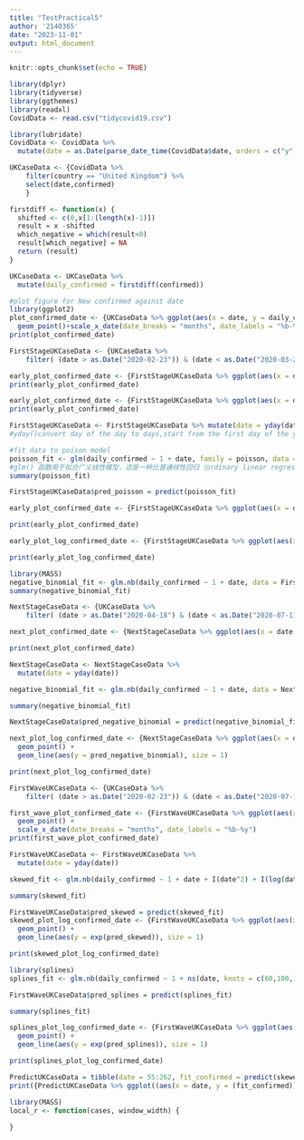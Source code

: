 ```yaml
---
title: "TestPractical5"
author: '2140365'
date: "2023-11-01"
output: html_document
---
```


```r
knitr::opts_chunk$set(echo = TRUE)
```


```r
library(dplyr)
library(tidyverse)
library(ggthemes)
library(readxl)
CovidData <- read.csv("tidycovid19.csv")

library(lubridate)
CovidData <- CovidData %>%
  mutate(date = as.Date(parse_date_time(CovidData$date, orders = c("y","ym","ymd","dmy"))))

UKCaseData <- {CovidData %>%
    filter(country == "United Kingdom") %>%
    select(date,confirmed)
    }
```


```r
firstdiff <- function(x) {
  shifted <- c(0,x[1:(length(x)-1)])
  result = x -shifted
  which_negative = which(result<0)
  result[which_negative] = NA
  return (result)
}

UKCaseData <- UKCaseData %>%
  mutate(daily_confirmed = firstdiff(confirmed))

#plot figure for New confirmed against date
library(ggplot2)
plot_confirmed_date <- {UKCaseData %>% ggplot(aes(x = date, y = daily_confirmed))} + 
  geom_point()+scale_x_date(date_breaks = "months", date_labels = "%b-%y")
print(plot_confirmed_date)
```


```r
FirstStageUKCaseData <- {UKCaseData %>%
    filter( (date > as.Date("2020-02-23")) & (date < as.Date("2020-03-24")) )}

early_plot_confirmed_date <- {FirstStageUKCaseData %>% ggplot(aes(x = date, y =daily_confirmed))} + geom_point() + scale_x_date(date_breaks = "weeks", date_labels = "%b-%m-%y")
print(early_plot_confirmed_date)

```


```r
early_plot_confirmed_date <- {FirstStageUKCaseData %>% ggplot(aes(x = date, y = log(daily_confirmed)))} + geom_point() + scale_x_date(breaks = "weeks",date_labels = "%b-%m-%y")
print(early_plot_confirmed_date)

```


```r
FirstStageUKCaseData <- FirstStageUKCaseData %>% mutate(date = yday(date))
#yday()convert day of the day to days,start from the first day of the year

#fit data to poison model
poisson_fit <- glm(daily_confirmed ~ 1 + date, family = poisson, data = FirstStageUKCaseData)
#glm() 函数用于拟合广义线性模型，这是一种比普通线性回归（ordinary linear regression）更为灵活的模型。广义线性模型可以处理因变量不满足正态分布、离散分布（例如二项分布）或其他非正态分布的情况
summary(poisson_fit)
```


```r
FirstStageUKCaseData$pred_poisson = predict(poisson_fit)

early_plot_confirmed_date <- {FirstStageUKCaseData %>% ggplot(aes(x = date,y = daily_confirmed))} + geom_point() + geom_line(aes(y = exp(pred_poisson)), size = 1)

print(early_plot_confirmed_date)

```


```r
early_plot_log_confirmed_date <- {FirstStageUKCaseData %>% ggplot(aes(x = date, y = log(daily_confirmed)))} + geom_point() + geom_line(aes(y = pred_poisson),size = 1)

print(early_plot_log_confirmed_date)
```


```r
library(MASS)
negative_binomial_fit <- glm.nb(daily_confirmed ~ 1 + date, data = FirstStageUKCaseData)
summary(negative_binomial_fit)
```


```r
NextStageCaseData <- {UKCaseData %>%
    filter( (date > as.Date("2020-04-18") & (date < as.Date("2020-07-11"))))}

next_plot_confirmed_date <- {NextStageCaseData %>% ggplot(aes(x = date, y = daily_confirmed))} + geom_point() + scale_x_date(date_breaks = "months", date_labels = "%b-%y")

print(next_plot_confirmed_date)

NextStageCaseData <- NextStageCaseData %>%
  mutate(date = yday(date))

negative_binomial_fit <- glm.nb(daily_confirmed ~ 1 + date, data = NextStageCaseData)

summary(negative_binomial_fit)

```


```r

NextStageCaseData$pred_negative_binomial = predict(negative_binomial_fit)

next_plot_log_confirmed_date <- {NextStageCaseData %>% ggplot(aes(x = date, y = log(daily_confirmed)))} + 
  geom_point() + 
  geom_line(aes(y = pred_negative_binomial), size = 1)

print(next_plot_log_confirmed_date)

```


```r
FirstWaveUKCaseData <- {UKCaseData %>%
    filter( (date > as.Date("2020-02-23")) & (date < as.Date("2020-07-11")) )}

first_wave_plot_confirmed_date <- {FirstWaveUKCaseData %>% ggplot(aes(x = date, y = daily_confirmed))} + 
  geom_point() + 
  scale_x_date(date_breaks = "months", date_labels = "%b-%y")
print(first_wave_plot_confirmed_date)


```


```r
FirstWaveUKCaseData <- FirstWaveUKCaseData %>%
  mutate(date = yday(date))

skewed_fit <- glm.nb(daily_confirmed ~ 1 + date + I(date^2) + I(log(date)), data = FirstWaveUKCaseData)

summary(skewed_fit)

FirstWaveUKCaseData$pred_skewed = predict(skewed_fit)
skewed_plot_log_confirmed_date <- {FirstWaveUKCaseData %>% ggplot(aes(x = date, y = daily_confirmed))} +
  geom_point() +
  geom_line(aes(y = exp(pred_skewed)), size = 1)

print(skewed_plot_log_confirmed_date)

```


```r
library(splines)
splines_fit <- glm.nb(daily_confirmed ~ 1 + ns(date, knots = c(60,100,140,180)), data = FirstWaveUKCaseData)

FirstWaveUKCaseData$pred_splines = predict(splines_fit)

summary(splines_fit)
```


```r
splines_plot_log_confirmed_date <- {FirstWaveUKCaseData %>% ggplot(aes(x = date, y = (daily_confirmed)))} + 
  geom_point() + 
  geom_line(aes(y = exp(pred_splines)), size = 1)

print(splines_plot_log_confirmed_date)

PredictUKCaseData = tibble(date = 55:262, fit_confirmed = predict(skewed_fit, newdata = data.frame(date = 55:262)))
print({PredictUKCaseData %>% ggplot((aes(x = date, y = (fit_confirmed))))} + geom_line(aes(y = exp(fit_confirmed)), size = 1))
```


```r
library(MASS)
local_r <- function(cases, window_width) {
  
}
```


